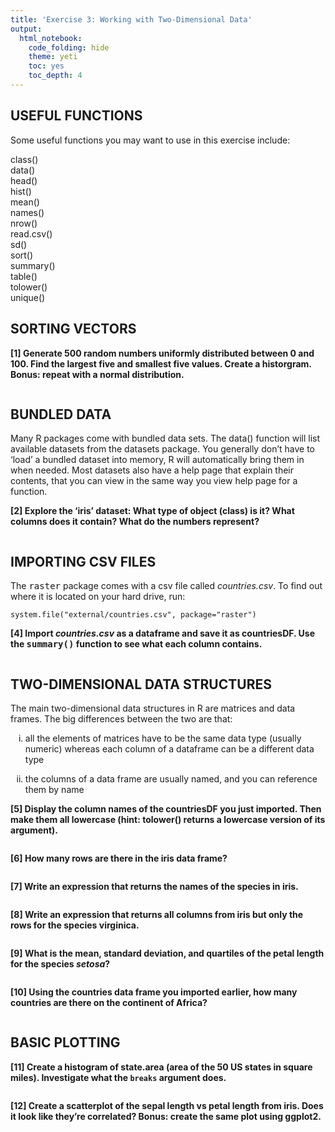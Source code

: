 ```yaml
---
title: 'Exercise 3: Working with Two-Dimensional Data'
output:
  html_notebook:
    code_folding: hide
    theme: yeti
    toc: yes
    toc_depth: 4
---
```


## USEFUL FUNCTIONS

Some useful functions you may want to use in this exercise include:

class()  
data()  
head()  
hist()  
mean()  
names()  
nrow()  
read.csv()  
sd()  
sort()    
summary()  
table()  
tolower()  
unique()  

## SORTING VECTORS

__[1] Generate 500 random numbers uniformly distributed between 0 and 100. Find the largest five and
smallest five values. Create a historgram. Bonus: repeat with a normal distribution.__ 

```r

```

## BUNDLED DATA

Many R packages come with bundled data sets. The data() function will list available datasets from the datasets package. You generally don’t have to ‘load’ a bundled dataset into memory, R will automatically bring them in when needed. Most datasets also have a help page that explain their contents, that you can view in the same way you view help page for a function.

__[2] Explore the 'iris' dataset: What type of object (class) is it? What columns does it contain? What do the numbers represent?__

```r

```

## IMPORTING CSV FILES

The <tt>raster</tt> package comes with a csv file called *countries.csv*. To find out where it is located on your hard drive, run:  

`system.file("external/countries.csv", package="raster")`


__[4] Import _countries.csv_ as a dataframe and save it as countriesDF. Use the <tt>summary()</tt> function to see what each column contains.__

```r

```

## TWO-DIMENSIONAL DATA STRUCTURES

The main two-dimensional data structures in R are matrices and data frames. The big differences between the two are that:

i) all the elements of matrices have to be the same data type (usually numeric) whereas each column of a dataframe can be a different data type

ii) the columns of a data frame are usually named, and you can reference them by name

__[5] Display the column names of the countriesDF you just imported. Then make them all lowercase (hint: tolower() returns a lowercase version of its argument).__

```r

```

__[6] How many rows are there in the iris data frame?__

```r

```

__[7] Write an expression that returns the names of the species in iris.__

```r

```

__[8] Write an expression that returns all columns from iris but only the rows for the species virginica.__

```r

```

__[9] What is the mean, standard deviation, and quartiles of the petal length for the species _setosa_?__

```r

```

__[10] Using the countries data frame you imported earlier, how many countries are there on the continent of Africa?__

```r

```

## BASIC PLOTTING

__[11] Create a histogram of state.area (area of the 50 US states in square miles). Investigate what the `breaks` argument does.__ 

```r

```

__[12] Create a scatterplot of the sepal length vs petal length from iris. Does it look like they’re correlated? Bonus: create the same plot using ggplot2.__

```r

```


